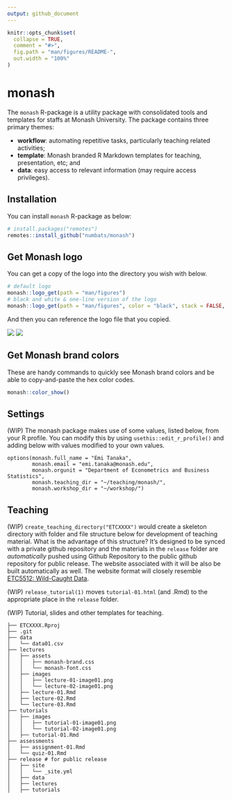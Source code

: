 ```yaml
---
output: github_document
---
```


<!-- README.md is generated from README.Rmd. Please edit that file -->

```r
knitr::opts_chunk$set(
  collapse = TRUE,
  comment = "#>",
  fig.path = "man/figures/README-",
  out.width = "100%"
)
```

# monash

<!-- badges: start -->
<!-- badges: end -->

The `monash` R-package is a utility package with consolidated tools and templates for staffs at Monash University. The package contains three primary themes:

* **workflow**: automating repetitive tasks, particularly teaching related activities;
* **template**: Monash branded R Markdown templates for teaching, presentation, etc; and
* **data**: easy access to relevant information (may require access privileges).

## Installation

You can install `monash` R-package as below:

``` r
# install.packages("remotes")
remotes::install_github("numbats/monash")
```

## Get Monash logo

You can get a copy of the logo into the directory you wish with below.

```r
# default logo
monash::logo_get(path = "man/figures")
# black and white & one-line version of the logo
monash::logo_get(path = "man/figures", color = "black", stack = FALSE, filename = "monash-logo-black.png")
```

And then you can reference the logo file that you copied. 

![](man/figures/monash-stacked-blue-rgb.png)
![](man/figures/monash-logo-black.png)


## Get Monash brand colors

These are handy commands to quickly see Monash brand colors and be able to copy-and-paste the hex color codes. 

```r
monash::color_show()
```


## Settings

(WIP) The monash package makes use of some values, listed below, from your R profile. 
You can modify this by using `usethis::edit_r_profile()` and adding below with 
values modified to your own values. 

```
options(monash.full_name = "Emi Tanaka",
        monash.email = "emi.tanaka@monash.edu",
        monash.orgunit = "Department of Econometrics and Business Statistics",
        monash.teaching_dir = "~/teaching/monash/",
        monash.workshop_dir = "~/workshop/")
```


## Teaching

(WIP) `create_teaching_directory("ETCXXXX")` would create a skeleton directory with folder and file structure below for development of teaching material. What is the advantage of this structure? It's designed to be synced with a private github repository and the materials in the `release` folder are *automatically* pushed using Github Repository to the public github repository for public release. The website associated with it will be also be built automatically as well. The website format will closely resemble [ETC5512: Wild-Caught Data](https://wcd.numbat.space/).

(WIP) `release_tutorial(1)` moves `tutorial-01.html` (and .Rmd) to the appropriate place in the `release` folder.

(WIP) Tutorial, slides and other templates for teaching.


```
├── ETCXXXX.Rproj
├── .git
├── data
│   └── data01.csv
├── lectures
│   ├── assets
│   │   ├── monash-brand.css
│   │   └── monash-font.css  
│   ├── images
│   │   ├── lecture-01-image01.png
│   │   └── lecture-02-image01.png  
│   ├── lecture-01.Rmd
│   ├── lecture-02.Rmd
│   └── lecture-03.Rmd
├── tutorials
│   ├── images
│   │   ├── tutorial-01-image01.png
│   │   └── tutorial-02-image01.png 
│   ├── tutorial-01.Rmd
├── assessments
│   ├── assignment-01.Rmd
│   └── quiz-01.Rmd
├── release # for public release
│   ├── site
│   │   └── _site.yml
│   ├── data
│   ├── lectures
│   ├── tutorials
```
